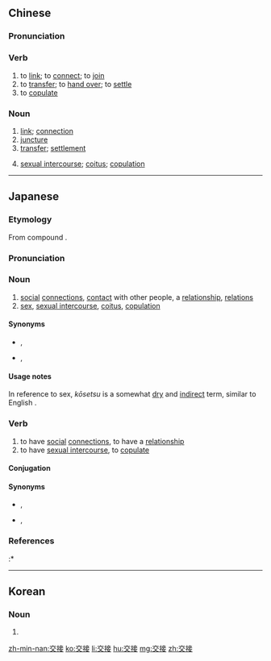 ==Chinese==
{{zh-forms}}

===Pronunciation===
{{zh-pron
|m=jiāojiē
|c=gaau1 zip3
|mn=kau-chiap
|cat=v,n
}}

===Verb===
{{zh-verb}}

# to [[link]]; to [[connect]]; to [[join]]
# to [[transfer]]; to [[hand over]]; to [[settle]] {{gloss|transfer money or property}}
# to [[copulate]]

===Noun===
{{zh-noun}}

# [[link]]; [[connection]]
# [[juncture]]
# [[transfer]]; [[settlement]] {{gloss|of money or property}}
#: {{zh-x|房產 交接|property '''settlement'''}}
# [[sexual intercourse]]; [[coitus]]; [[copulation]]

----

==Japanese==
{{ja-kanjitab|こう|せつ|yomi=on}}

===Etymology===
From {{etyl|ltc|ja|sort=こうせつ}} compound {{m|zh|交接|tr=kæw tsjep|lit=mix + connect}}.

===Pronunciation===
{{ja-pron|yomi=o|こうせつ|acc=0|acc_ref=DJR}}

===Noun===
{{ja-noun|こうせつ|hhira=かうせつ}}

# [[social]] [[connection]]s, [[contact]] with other people, a [[relationship]], [[relations]]
# [[sex]], [[sexual intercourse]], [[coitus]], [[copulation]]

====Synonyms====
* {{sense|social connections}} {{ja-r|交際|こうさい}}, {{ja-r|付き合い|つきあい}}
* {{sense|sex}} {{ja-r|性交|せいこう}} {{qualifier|humans}}, {{ja-r|交尾|こうび}} {{qualifier|animals}}

====Usage notes====
In reference to sex, ''kōsetsu'' is a somewhat [[dry]] and [[indirect]] term, similar to English {{m|en|sexual relations|(sexual) relations}}.

===Verb===
{{ja-verb-suru|こうせつ|hhira=かうせつ}}

# to have [[social]] [[connection]]s, to have a [[relationship]]
# to have [[sexual intercourse]], to [[copulate]]

====Conjugation====
{{ja-suru|こうせつ}}

====Synonyms====
* {{sense|to have social connections}} {{ja-r|交際|こうさい}}, {{ja-r|付き合い|つきあい}}
* {{sense|to have sexual intercourse}} {{ja-r|性交|せいこう}} {{qualifier|humans}}, {{ja-r|交尾|こうび}} {{qualifier|animals}}

===References===
<references/>
:* {{R:Kokugo Dai Jiten}}

----

==Korean==
{{ko-hanjatab}}

===Noun===
{{ko-noun|hj|hangeul=교접}}

# {{hanja form of|교접|[[contact]]; [[sexual intercourse]], [[coitus]], [[copulation]]}}

[[zh-min-nan:交接]]
[[ko:交接]]
[[li:交接]]
[[hu:交接]]
[[mg:交接]]
[[zh:交接]]